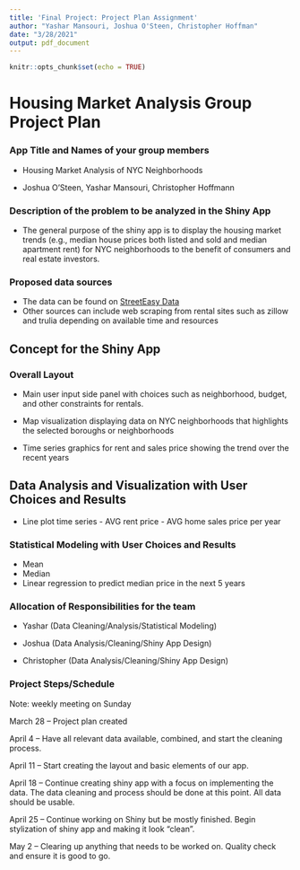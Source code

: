 ```yaml
---
title: 'Final Project: Project Plan Assignment'
author: "Yashar Mansouri, Joshua O'Steen, Christopher Hoffman"
date: "3/28/2021"
output: pdf_document
---
```


```r
knitr::opts_chunk$set(echo = TRUE)
```

# Housing Market Analysis Group Project Plan

### App Title and Names of your group members

-   Housing Market Analysis of NYC Neighborhoods

-   Joshua O'Steen, Yashar Mansouri, Christopher Hoffmann

### Description of the problem to be analyzed in the Shiny App

-   The general purpose of the shiny app is to display the housing market trends (e.g., median house prices both listed and sold and median apartment rent) for NYC neighborhoods to the benefit of consumers and real estate investors.

### Proposed data sources

-   The data can be found on [StreetEasy Data](https://streeteasy.com/blog/data-dashboard/?agg=Total&metric=Inventory&type=Sales&bedrooms=Any%20Bedrooms&property=Any%20Property%20Type&minDate=2010-01-01&maxDate=2021-02-01&area=Flatiron,Brooklyn%20Heights#)
-   Other sources can include web scraping from rental sites such as zillow and trulia depending on available time and resources

## Concept for the Shiny App

### Overall Layout

-   Main user input side panel with choices such as neighborhood, budget, and other constraints for rentals.

-   Map visualization displaying data on NYC neighborhoods that highlights the selected boroughs or neighborhoods

-   Time series graphics for rent and sales price showing the trend over the recent years

## Data Analysis and Visualization with User Choices and Results

-   Line plot time series - AVG rent price - AVG home sales price per year

### Statistical Modeling with User Choices and Results

-   Mean
-   Median
-   Linear regression to predict median price in the next 5 years

### Allocation of Responsibilities for the team

-   Yashar (Data Cleaning/Analysis/Statistical Modeling)

-   Joshua (Data Analysis/Cleaning/Shiny App Design)

-   Christopher (Data Analysis/Cleaning/Shiny App Design)

### Project Steps/Schedule

Note: weekly meeting on Sunday

March 28 -- Project plan created

April 4 -- Have all relevant data available, combined, and start the cleaning process.

April 11 -- Start creating the layout and basic elements of our app.

April 18 -- Continue creating shiny app with a focus on implementing the data. The data cleaning and process should be done at this point. All data should be usable.

April 25 -- Continue working on Shiny but be mostly finished. Begin stylization of shiny app and making it look "clean".

May 2 -- Clearing up anything that needs to be worked on. Quality check and ensure it is good to go.
